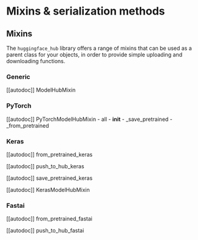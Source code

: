 # Mixins & serialization methods

## Mixins

The `huggingface_hub` library offers a range of mixins that can be used as a parent class for your
objects, in order to provide simple uploading and downloading functions.

### Generic

[[autodoc]] ModelHubMixin

### PyTorch

[[autodoc]] PyTorchModelHubMixin
    - all
    - __init__
    - _save_pretrained
    - _from_pretrained

### Keras

[[autodoc]] from_pretrained_keras

[[autodoc]] push_to_hub_keras

[[autodoc]] save_pretrained_keras

[[autodoc]] KerasModelHubMixin

### Fastai

[[autodoc]] from_pretrained_fastai

[[autodoc]] push_to_hub_fastai




